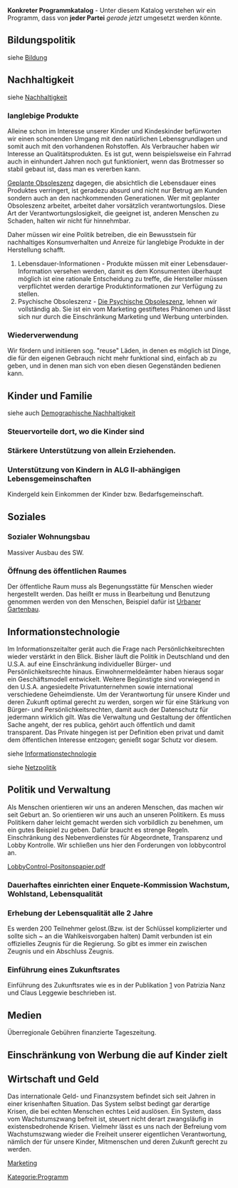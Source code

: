 {{ProgrammNavigation}}

'''Konkreter Programmkatalog''' - Unter diesem Katalog verstehen wir ein Programm, dass von '''jeder Partei''' ''gerade jetzt'' umgesetzt werden könnte. 

== Bildungspolitik ==
siehe [[Bildung]]

== Nachhaltigkeit ==
siehe [[Nachhaltigkeit]]


=== langlebige Produkte ===
Alleine schon im Interesse unserer Kinder und Kindeskinder befürworten wir einen schonenden Umgang mit den natürlichen Lebensgrundlagen und somit auch mit den vorhandenen Rohstoffen. Als Verbraucher haben wir Interesse an Qualitätsprodukten. Es ist gut, wenn beispielsweise ein Fahrrad auch in einhundert Jahren noch gut funktioniert, wenn das Brotmesser so stabil gebaut ist, dass man es vererben kann.

[https://de.wikipedia.org/wiki/Geplante_Obsoleszenz Geplante Obsoleszenz] dagegen, die absichtlich die Lebensdauer eines Produktes verringert, ist geradezu absurd und nicht nur Betrug am Kunden sondern auch an den nachkommenden Generationen. Wer mit geplanter Obsoleszenz arbeitet, arbeitet daher vorsätzlich verantwortungslos. Diese Art der Verantwortungslosigkeit, die geeignet ist, anderen Menschen zu Schaden, halten wir nicht für hinnehmbar.

Daher müssen wir eine Politik betreiben, die ein Bewusstsein für nachhaltiges Konsumverhalten und Anreize für langlebige Produkte in der Herstellung schafft.

# Lebensdauer-Informationen - Produkte müssen mit einer Lebensdauer-Information versehen werden, damit es dem Konsumenten überhaupt möglich ist eine rationale Entscheidung zu treffe, die Hersteller müssen verpflichtet werden derartige Produktinformationen zur Verfügung zu stellen.
# Psychische Obsoleszenz - [[https://de.wikipedia.org/wiki/Obsoleszenz#Psychische_Obsoleszenz| Die Psychische Obsoleszenz]], lehnen wir vollständig ab. Sie ist ein vom Marketing gestiftetes Phänomen und lässt sich nur durch die Einschränkung Marketing und Werbung unterbinden.

=== Wiederverwendung ===
Wir fördern und initiieren sog. "reuse" Läden, in denen es möglich ist Dinge, die für den eigenen Gebrauch nicht mehr funktional sind, einfach ab zu geben, und in denen man sich von eben diesen Gegenständen bedienen kann.
 
== Kinder und Familie ==
siehe auch [[Demographische Nachhaltigkeit]]

=== Steuervorteile dort, wo die Kinder sind ===

=== Stärkere Unterstützung von allein Erziehenden. ===


=== Unterstützung von Kindern in ALG II-abhängigen Lebensgemeinschaften ===

Kindergeld kein Einkommen der Kinder bzw. Bedarfsgemeinschaft.

== Soziales ==

=== Sozialer Wohnungsbau ===

Massiver Ausbau des SW.

=== Öffnung des öffentlichen Raumes ===

Der öffentliche Raum muss als Begenungsstätte für Menschen wieder hergestellt werden. Das heißt er muss in Bearbeitung und Benutzung genommen werden von den Menschen, Beispiel dafür ist [https://de.wikipedia.org/wiki/Urbaner_Gartenbau Urbaner Gartenbau].

== Informationstechnologie ==

Im Informationszeitalter gerät auch die Frage nach Persönlichkeitsrechten wieder verstärkt in den Blick. Bisher läuft die Politik in Deutschland und den U.S.A. auf eine Einschränkung individueller Bürger- und Persönlichkeitsrechte hinaus. Einwohnermeldeämter haben hieraus sogar ein Geschäftsmodell entwickelt. Weitere Begünstigte sind vorwiegend in den U.S.A. angesiedelte Privatunternehmen sowie international verschiedene Geheimdienste. Um der Verantwortung für unsere Kinder und deren Zukunft optimal gerecht zu werden, sorgen wir für eine Stärkung von Bürger- und Persönlichkeitsrechten, damit auch der Datenschutz für jedermann wirklich gilt. Was die Verwaltung und Gestaltung der öffentlichen Sache angeht, der res publica, gehört auch öffentlich und damit transparent. Das Private hingegen ist per Definition eben privat und damit dem öffentlichen Interesse entzogen; genießt sogar Schutz vor diesem.

siehe [[Informationstechnologie]]

siehe [[Netzpolitik]]

== Politik und Verwaltung ==

Als Menschen orientieren wir uns an anderen Menschen, das machen wir seit Geburt an. So orientieren wir uns auch an unseren Politikern. Es muss Politikern daher leicht gemacht werden sich vorbildlich zu benehmen, um ein gutes Beispiel zu geben. Dafür braucht es strenge Regeln. 
Einschränkung des Nebenverdienstes für Abgeordnete, Transparenz und Lobby Kontrolle. Wir schließen uns hier den Forderungen von lobbycontrol an.

[https://www.lobbycontrol.de/wp-content/uploads/LobbyControl-Positonspapier.pdf LobbyControl-Positonspapier.pdf]

=== Dauerhaftes einrichten einer Enquete-Kommission Wachstum, Wohlstand, Lebensqualität ===

=== Erhebung der Lebensqualität alle 2 Jahre ===

Es werden 200 Teilnehmer gelost.(Bzw. ist der Schlüssel komplizierter und sollte sich ~ an die Wahlkeisvorgaben halten)
Damit verbunden ist ein offizielles Zeugnis für die Regierung. So gibt es immer ein zwischen Zeugnis und ein Abschluss Zeugnis.

=== Einführung eines Zukunftsrates ===

Einführung des Zukunftsrates wie es in der Publikation [https://www.academia.edu/22379414/Die_Konsultative._Mehr_Demokratie_durch_B%C3%BCrgerbeteiligung] von Patrizia Nanz und Claus Leggewie beschrieben ist.

== Medien ==

Überregionale Gebühren finanzierte Tageszeitung.


== Einschränkung von Werbung die auf Kinder zielt ==


== Wirtschaft und Geld ==

Das internationale Geld- und Finanzsystem befindet sich seit Jahren in einer krisenhaften Situation. Das System selbst bedingt gar derartige Krisen, die bei echten Menschen echtes Leid auslösen. Ein System, dass vom Wachstumszwang befreit ist, steuert nicht derart zwangsläufig in existensbedrohende Krisen. Vielmehr lässt es uns nach der Befreiung vom Wachstumszwang wieder die Freiheit unserer eigentlichen Verantwortung, nämlich der für unsere Kinder, Mitmenschen und deren Zukunft gerecht zu werden.


[[Marketing]] 

[[Kategorie:Programm]]